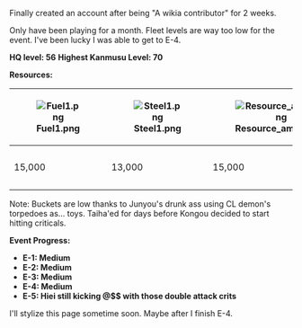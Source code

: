 Finally created an account after being "A wikia contributor" for 2 weeks.

Only have been playing for a month. Fleet levels are way too low for the event. I've been lucky I was able to get to E-4.

'''HQ level: 56'''
'''Highest Kanmusu Level: 70'''

'''Resources:'''

{| class="wikitable"
! [[File:Fuel1.png|thumb]]
! [[File:Steel1.png|thumb]]
! [[File:Resource_ammo.png|thumb]]
! [[File:Bauxite1.png|thumb]]
! [[File:Bucket.png|thumb]]
! [[File:Devmat.png|thumb]]
! [[File:Itorch.png|thumb]]
! [[File:Improvement_material.png|thumb]]
! [[File:Medal.png|thumb]]
|-
| 15,000
| 13,000
| 15,000
| 5,000 (thanks Akagi =.=)
| 80 (see note below)
| 100
| 130
| 12
| 2
|}
Note: Buckets are low thanks to Junyou's drunk ass using CL demon's torpedoes as... toys. Taiha'ed for days before Kongou decided to start hitting criticals.

'''Event Progress:'''
*'''E-1: Medium'''
*'''E-2: Medium'''
*'''E-3: Medium'''
*'''E-4: Medium'''
*'''E-5: Hiei still kicking @$$ with those double attack crits'''


I'll stylize this page sometime soon. Maybe after I finish E-4.